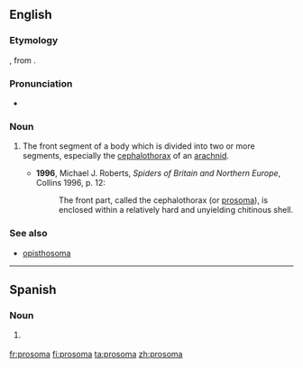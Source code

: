 ==English==
{{wikipedia}}
===Etymology===
{{prefix|lang=en|pro|t1=front|soma|t2=body}}, from {{etyl|grc|en}} {{m|grc|σῶμα||body}}.

===Pronunciation===
* {{a|UK}} {{IPA|/pɹəʊˈsəʊmə/|lang=en}}

===Noun===
{{en-noun|prosomata}}

# {{context|zoology|lang=en}} The front segment of a body which is divided into two or more segments, especially the [[cephalothorax]] of an [[arachnid]].
#* '''1996''', Michael J. Roberts, ''Spiders of Britain and Northern Europe'', Collins 1996, p. 12:
#*:The front part, called the cephalothorax (or [[prosoma]]), is enclosed within a relatively hard and unyielding chitinous shell.

===See also===
*[[opisthosoma]]

----
==Spanish==
{{wikipedia|lang=es}}
===Noun===
{{es-noun|m}}

# {{lb|es|entomology}} {{l|en|prosoma}}

[[fr:prosoma]]
[[fi:prosoma]]
[[ta:prosoma]]
[[zh:prosoma]]
